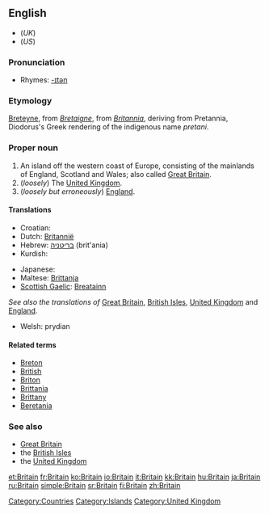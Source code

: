{{wikipedia|dab=Britain}}
==English==
* (''UK'') {{SAMPA|/"brIt(@)n/}}
* (''US'') {{SAMPA|/br\`ItIn/}}

===Pronunciation===
* Rhymes: [[Rhymes:English:-ɪtən|-ɪtən]]

===Etymology===
[[Breteyne]], from {{OF.}} ''[[Bretaigne]]'', from {{L.}} ''[[Britannia]]'', deriving from Pretannia, Diodorus's Greek rendering of the indigenous name ''pretani''.

===Proper noun===
{{en-proper-noun}}

# An island off the western coast of Europe, consisting of the mainlands of England, Scotland and Wales; also called [[Great Britain]].
# (''loosely'') The [[United Kingdom]].
# (''loosely but erroneously'') [[England]].

====Translations====
{{top}}
* Croatian: {{t-|hr|Britanija|f}}
* Dutch: [[Britannië]]
* Hebrew: [[בריטניה]] (brit'ania)
* Kurdish: {{KUchar|[[به‌ریتانیا]]}}
{{mid}}
* Japanese: {{t-|ja|ブリテン|tr=Buriten|sc=Jpan}}
* Maltese: [[Brittanja]]
* [[Scottish Gaelic]]: [[Breatainn]] {{f}}
{{bottom}}
''See also the translations of'' [[Great Britain]], [[British Isles]], [[United Kingdom]] and [[England]].
* Welsh:  prydian

====Related terms====
* [[Breton]]
* [[British]]
* [[Briton]]
* [[Brittania]]
* [[Brittany]]
* [[Beretania]]

===See also===
* [[Great Britain]]
* the [[British Isles]]
* the [[United Kingdom]]

[[Category:Countries]]
[[Category:Islands]]
[[Category:United Kingdom]]

[[et:Britain]]
[[fr:Britain]]
[[ko:Britain]]
[[io:Britain]]
[[it:Britain]]
[[kk:Britain]]
[[hu:Britain]]
[[ja:Britain]]
[[ru:Britain]]
[[simple:Britain]]
[[sr:Britain]]
[[fi:Britain]]
[[zh:Britain]]